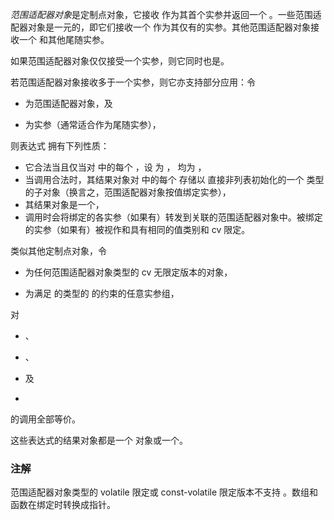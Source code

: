 {{cpp/named req/title|RangeAdaptorObject|notes={{mark since c++20}}}}
{{cpp/named req/navbar}}

''范围适配器对象''是定制点对象，它接收 {{lconcept|viewable_range}} 作为其首个实参并返回一个 {{lconcept|view}}。一些范围适配器对象是一元的，即它们接收一个 {{lconcept|viewable_range}} 作为其仅有的实参。其他范围适配器对象接收一个 {{lconcept|viewable_range}} 和其他尾随实参。

如果范围适配器对象仅仅接受一个实参，则它同时也是{{named req|RangeAdaptorClosureObject}}。

若范围适配器对象接收多于一个实参，则它亦支持部分应用：令
* {{c|a}} 为范围适配器对象，及
* {{c|args...}} 为实参（通常适合作为尾随实参），
则表达式 {{c|a(args...)}} 拥有下列性质：
* 它合法当且仅当对 {{c|args...}} 中的每个 {{c|e}}，设 {{tt|E}} 为 {{c|decltype((e))}}，{{c|std::is_constructible_v&lt;std::decay_t&lt;E&gt;, E&gt;}} 均为 {{c|true}}，
* 当调用合法时，其结果对象对 {{c|args...}} 中的每个 {{c|e}} 存储以 {{c|std::forward&lt;E&gt;(e)}} 直接非列表初始化的一个 {{c|std::decay_t&lt;E&gt;}} 类型的子对象（换言之，范围适配器对象按值绑定实参），
* 其结果对象是一个{{named req|RangeAdaptorClosureObject}}，
* 调用{{named req|RangeAdaptorClosureObject}}时会将绑定的各实参（如果有）转发到关联的范围适配器对象中。被绑定的实参（如果有）被视作和{{named req|RangeAdaptorClosureObject}}具有相同的值类别和 cv 限定。{{rev inl|since=c++23|换言之，{{c|a(args...)(r)}} 等价于 {{c|std::bind_back(a, args...)(r)}}（但前者还支持管道语法）。}}

类似其他定制点对象，令
* {{c|a}} 为任何范围适配器对象类型的 cv 无限定版本的对象，
* {{c|args...}} 为满足 {{c|a}} 的类型的 {{c|operator()}} 的约束的任意实参组，
对
* {{c|a(args...)}}、
* {{c|std::as_const(a)(args...)}}、
* {{c|std::move(a)(args...)}} 及
* {{c|std::move(std::as_const(a))(args...)}}
的调用全部等价。

这些表达式的结果对象都是一个 {{lconcept|view}} 对象或一个{{named req|RangeAdaptorClosureObject}}。

===注解===
范围适配器对象类型的 volatile 限定或 const-volatile 限定版本不支持 {{c|operator()}}。数组和函数在绑定时转换成指针。

{{langlinks|de|en|es|fr|it|ja|pt|ru}}